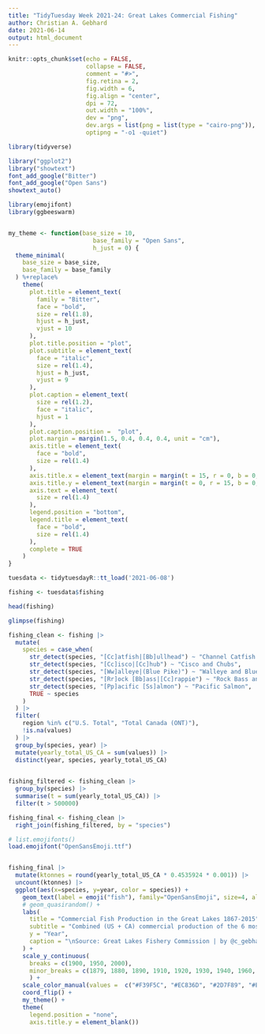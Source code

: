 ```yaml
---
title: "TidyTuesday Week 2021-24: Great Lakes Commercial Fishing"
author: Christian A. Gebhard
date: 2021-06-14
output: html_document
---
```



```r
knitr::opts_chunk$set(echo = FALSE, 
                      collapse = FALSE,
                      comment = "#>",
                      fig.retina = 2, 
                      fig.width = 6,  
                      fig.align = "center",
                      dpi = 72, 
                      out.width = "100%",
                      dev = "png",
                      dev.args = list(png = list(type = "cairo-png")),
                      optipng = "-o1 -quiet")

```

```r
library(tidyverse)

library("ggplot2")
library("showtext")
font_add_google("Bitter")
font_add_google("Open Sans")
showtext_auto()

library(emojifont)
library(ggbeeswarm)


my_theme <- function(base_size = 10,
                        base_family = "Open Sans",
                        h_just = 0) {
  theme_minimal(
    base_size = base_size,
    base_family = base_family
  ) %+replace%
    theme(
      plot.title = element_text(
        family = "Bitter",
        face = "bold",
        size = rel(1.8),
        hjust = h_just,
        vjust = 10
      ),
      plot.title.position = "plot",
      plot.subtitle = element_text(
        face = "italic",
        size = rel(1.4),
        hjust = h_just,
        vjust = 9
      ),
      plot.caption = element_text(
        size = rel(1.2),
        face = "italic",
        hjust = 1
      ),
      plot.caption.position =  "plot",
      plot.margin = margin(1.5, 0.4, 0.4, 0.4, unit = "cm"),
      axis.title = element_text(
        face = "bold",
        size = rel(1.4)
      ),
      axis.title.x = element_text(margin = margin(t = 15, r = 0, b = 0, l = 0)),
      axis.title.y = element_text(margin = margin(t = 0, r = 15, b = 0, l = 0), angle = 90),
      axis.text = element_text(
        size = rel(1.4)
      ),
      legend.position = "bottom",
      legend.title = element_text(
        face = "bold",
        size = rel(1.4)
      ),
      complete = TRUE
    )
}

```


```r
tuesdata <- tidytuesdayR::tt_load('2021-06-08')

fishing <- tuesdata$fishing

```

```r
head(fishing)

glimpse(fishing)
```


```r
fishing_clean <- fishing |>
  mutate(
    species = case_when(
      str_detect(species, "[Cc]atfish|[Bb]ullhead") ~ "Channel Catfish and Bullheads",
      str_detect(species, "[Cc]isco|[Cc]hub") ~ "Cisco and Chubs",
      str_detect(species, "[Ww]alleye|(Blue Pike)") ~ "Walleye and Blue Pike",
      str_detect(species, "[Rr]ock [Bb]ass|[Cc]rappie") ~ "Rock Bass and Crappie",
      str_detect(species, "[Pp]acific [Ss]almon") ~ "Pacific Salmon",
      TRUE ~ species
    )
  ) |>
  filter(
    region %in% c("U.S. Total", "Total Canada (ONT)"),
    !is.na(values)
  ) |>
  group_by(species, year) |>
  mutate(yearly_total_US_CA = sum(values)) |> 
  distinct(year, species, yearly_total_US_CA)

 
fishing_filtered <- fishing_clean |> 
  group_by(species) |> 
  summarise(t = sum(yearly_total_US_CA)) |>
  filter(t > 500000)

fishing_final <- fishing_clean |> 
  right_join(fishing_filtered, by = "species")


```


```r
# list.emojifonts()
load.emojifont("OpenSansEmoji.ttf")


fishing_final |> 
  mutate(ktonnes = round(yearly_total_US_CA * 0.4535924 * 0.001)) |> 
  uncount(ktonnes) |> 
  ggplot(aes(x=species, y=year, color = species)) +
    geom_text(label = emoji("fish"), family="OpenSansEmoji", size=4, alpha = 0.3, position = position_quasirandom(bandwidth = 0.75, varwidth = F)) +
    # geom_quasirandom() +
    labs(
      title = "Commercial Fish Production in the Great Lakes 1867-2015",
      subtitle = "Combined (US + CA) commercial production of the 6 most prominent species\nof fish in Lakes Erie, Michigan, Superior",
      y = "Year",
      caption = "\nSource: Great Lakes Fishery Commission | by @c_gebhard for week 2021-24 of #TidyTuesday"
    ) +
    scale_y_continuous(
      breaks = c(1900, 1950, 2000), 
      minor_breaks = c(1879, 1880, 1890, 1910, 1920, 1930, 1940, 1960, 1970, 1980, 1990, 2010)
      ) +
    scale_color_manual(values =  c("#F39F5C", "#EC836D", "#2D7F89", "#E86B72", "#29BCCE", "#56BB83")) +
    coord_flip() +
    my_theme() +
    theme(
      legend.position = "none",
      axis.title.y = element_blank())
  
```




